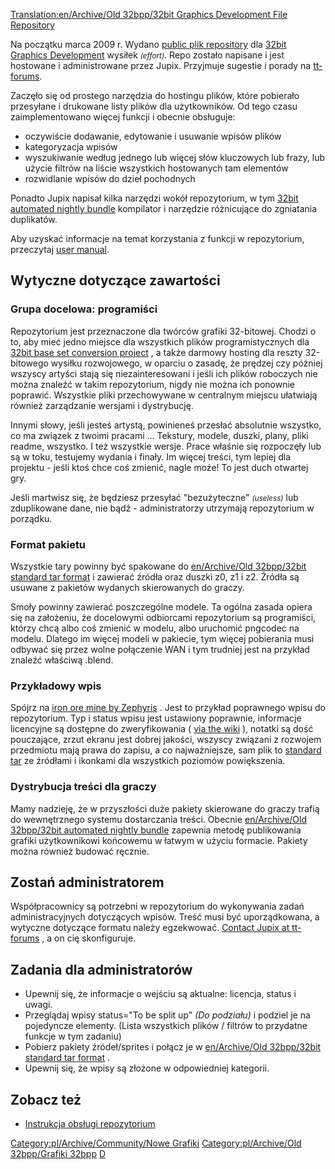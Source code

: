 [[Translation:en/Archive/Old 32bpp/32bit Graphics Development File Repository]]
<!--{{outdated|References outdated forum threads etc.  The 32bpp project referred to in this section is, as of 2017, dead}}-->{{pl/Nieaktualizowane|Odnośniki do przestarzałych wątków na forum itp. Projekt 32bpp, o którym mowa w tej sekcji, od 2017 r. Zanikł}}



Na początku marca 2009 r. Wydano [http://jupix.info/openttd/gfxdev-repo/ public plik repository] dla [[pl/Archive/Old 32bpp/Rozwój Grafiki 32bpp|32bit Graphics Development]] wysiłek <small>''(effort)''</small>. Repo zostało napisane i jest hostowane i administrowane przez Jupix. Przyjmuje sugestie i porady na [http://www.tt-forums.net/viewtopic.php?f=36&t=42293 tt-forums].

Zaczęło się od prostego narzędzia do hostingu plików, które pobierało przesyłane i drukowane listy plików dla użytkowników. Od tego czasu zaimplementowano więcej funkcji i obecnie obsługuje:

* oczywiście dodawanie, edytowanie i usuwanie wpisów plików
* kategoryzacja wpisów
* wyszukiwanie według jednego lub więcej słów kluczowych lub frazy, lub użycie filtrów na liście wszystkich hostowanych tam elementów
* rozwidlanie wpisów do dzieł pochodnych

Ponadto Jupix napisał kilka narzędzi wokół repozytorium, w tym [[pl/Archive/Old 32bpp/Automatyczny pakiet nocny 32bpp|32bit automated nightly bundle]] kompilator i narzędzie różnicujące do zgniatania duplikatów.

Aby uzyskać informacje na temat korzystania z funkcji w repozytorium, przeczytaj [[pl/Archive/Old 32bpp/Instrukcja Obsługi Repozytorium Plików Programowania Grafik 32bpp|user manual]].

==Wytyczne dotyczące zawartości==

===Grupa docelowa: programiści===

Repozytorium jest przeznaczone dla twórców grafiki 32-bitowej. Chodzi o to, aby mieć jedno miejsce dla wszystkich plików programistycznych dla [[pl/Archive/Old 32bpp/Projekt konwersji zestawu bazowego 32bpp|32bit base set conversion project]] , a także darmowy hosting dla reszty 32-bitowego wysiłku rozwojowego, w oparciu o zasadę, że prędzej czy później wszyscy artyści stają się niezainteresowani i jeśli ich plików roboczych nie można znaleźć w takim repozytorium, nigdy nie można ich ponownie poprawić. Wszystkie pliki przechowywane w centralnym miejscu ułatwiają również zarządzanie wersjami i dystrybucję.

Innymi słowy, jeśli jesteś artystą, powinieneś przesłać absolutnie wszystko, co ma związek z twoimi pracami ... Tekstury, modele, duszki, plany, pliki readme, wszystko. I też wszystkie wersje. Prace właśnie się rozpoczęły lub są w toku, testujemy wydania i finały. Im więcej treści, tym lepiej dla projektu - jeśli ktoś chce coś zmienić, nagle może! To jest duch otwartej gry.

Jeśli martwisz się, że będziesz przesyłać "bezużyteczne" <small>''(useless)''</small> lub zduplikowane dane, nie bądź - administratorzy utrzymają repozytorium w porządku.

===Format pakietu===

Wszystkie tary powinny być spakowane do [[en/Archive/Old 32bpp/32bit standard tar format]] i zawierać źródła oraz duszki z0, z1 i z2. Źródła są usuwane z pakietów wydanych skierowanych do graczy.

Smoły powinny zawierać poszczególne modele. Ta ogólna zasada opiera się na założeniu, że docelowymi odbiorcami repozytorium są programiści, którzy chcą albo coś zmienić w modelu, albo uruchomić pngcodec na modelu. Dlatego im więcej modeli w pakiecie, tym więcej pobierania musi odbywać się przez wolne połączenie WAN i tym trudniej jest na przykład znaleźć właściwą .blend.

===Przykładowy wpis===

Spójrz na [http://jupix.info/openttd/gfxdev-repo/index.php?act=file&id=195 iron ore mine by Zephyris] . Jest to przykład poprawnego wpisu do repozytorium. Typ i status wpisu jest ustawiony poprawnie, informacje licencyjne są dostępne do zweryfikowania ( [[en/Archive/Old 32bpp/32bit Graphics Licensing|via the wiki]] ), notatki są dość pouczające, zrzut ekranu jest dobrej jakości, wszyscy związani z rozwojem przedmiotu mają prawa do zapisu, a co najważniejsze, sam plik to [[en/Archive/Old 32bpp/32bit standard tar format|standard tar]] ze źródłami i ikonkami dla wszystkich poziomów powiększenia.

===Dystrybucja treści dla graczy===

Mamy nadzieję, że w przyszłości duże pakiety skierowane do graczy trafią do wewnętrznego systemu dostarczania treści. Obecnie [[en/Archive/Old 32bpp/32bit automated nightly bundle]] zapewnia metodę publikowania grafiki użytkownikowi końcowemu w łatwym w użyciu formacie. Pakiety można również budować ręcznie.

==Zostań administratorem==

Współpracownicy są potrzebni w repozytorium do wykonywania zadań administracyjnych dotyczących wpisów. Treść musi być uporządkowana, a wytyczne dotyczące formatu należy egzekwować. [http://www.tt-forums.net/ucp.php?i=pm&mode=compose&u=6127 Contact Jupix at tt-forums] , a on cię skonfiguruje.

==Zadania dla administratorów==

* Upewnij się, że informacje o wejściu są aktualne: licencja, status i uwagi.
* Przeglądaj wpisy status="To be split up" ''(Do podziału)'' i podziel je na pojedyncze elementy. (Lista wszystkich plików / filtrów to przydatne funkcje w tym zadaniu)
* Pobierz pakiety źródeł/sprites i połącz je w [[en/Archive/Old 32bpp/32bit standard tar format]] .
* Upewnij się, że wpisy są złożone w odpowiedniej kategorii.

==Zobacz też==

* [[pl/Archive/Old 32bpp/Instrukcja Obsługi Repozytorium Plików Programowania Grafik 32bpp|Instrukcja obsługi repozytorium]]


<!--{{Navbox Graphics Development}}-->{{pl/Archive/Old 32bpp/Navbox Programowanie grafik}}

<!--[[Category:New Graphics]][[category:32bpp Graphics]][[Category:32bpp Graphics Developer resources|D]]-->
[[Category:pl/Archive/Community/Nowe Grafiki]][[Category:pl/Archive/Old 32bpp/Grafiki 32bpp]][[Category:pl/Archive/Old 32bpp/Zasoby Twórców Grafik 32bpp|D]]